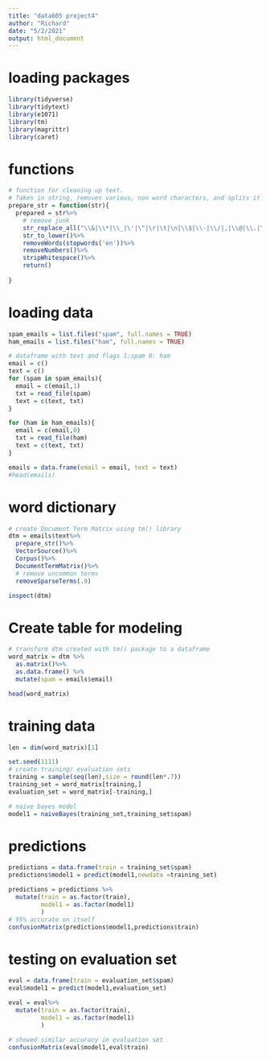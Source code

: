 ---
title: "data605 project4"
author: "Richard"
date: "5/2/2021"
output: html_document
---

# loading packages

```{r}
library(tidyverse)
library(tidytext)
library(e1071)
library(tm)
library(magrittr)
library(caret)
```

# functions

```{r}

# function for cleaning up text.
# Takes in string, removes various, non word characters, and splits it into a vector of phrases
prepare_str = function(str){
  prepared = str%>%
    # remove junk
    str_replace_all("\\&|\\*|\\_|\'|\"|\r|\t|\n|\\$|\\-|\\/|,|\\@|\\.|\\<|\\>|\\;|\\:|\\[|\\]|\\)|\\(|\\=|\\!|\\?",' ')%>%
    str_to_lower()%>%
    removeWords(stopwords('en'))%>%
    removeNumbers()%>%
    stripWhitespace()%>%
    return()
    
}


```


# loading data

```{r}
spam_emails = list.files("spam", full.names = TRUE)
ham_emails = list.files("ham", full.names = TRUE)

# dataframe with text and flags 1:spam 0: ham
email = c()
text = c()
for (spam in spam_emails){
  email = c(email,1)
  txt = read_file(spam)
  text = c(text, txt)
}

for (ham in ham_emails){
  email = c(email,0)
  txt = read_file(ham)
  text = c(text, txt)
}

emails = data.frame(email = email, text = text)
#head(emails)
```

# word dictionary

```{r}
# create Document Term Matrix using tm() library 
dtm = emails$text%>%
  prepare_str()%>%
  VectorSource()%>%
  Corpus()%>%
  DocumentTermMatrix()%>%
  # remove uncommon terms
  removeSparseTerms(.9)

inspect(dtm)
```

# Create table for modeling

```{r}
# transform dtm created with tm() package to a dataframe 
word_matrix = dtm %>%
  as.matrix()%>%
  as.data.frame() %>%
  mutate(spam = emails$email)

head(word_matrix)
```

# training data

```{r}
len = dim(word_matrix)[1]

set.seed(1111)
# create training/ evaluation sets
training = sample(seq(len),size = round(len*.7))
training_set = word_matrix[training,]
evaluation_set = word_matrix[-training,]

# naive bayes model
model1 = naiveBayes(training_set,training_set$spam)
```

# predictions

```{r}
predictions = data.frame(train = training_set$spam)
predictions$model1 = predict(model1,newdata =training_set)

predictions = predictions %>%
  mutate(train = as.factor(train),
         model1 = as.factor(model1)
         )
# 95% accurate on itself
confusionMatrix(predictions$model1,predictions$train)

```

# testing on evaluation set

```{r}
eval = data.frame(train = evaluation_set$spam)
eval$model1 = predict(model1,evaluation_set)

eval = eval%>%
  mutate(train = as.factor(train),
         model1 = as.factor(model1)
         )

# showed similar accuracy in evaluation set
confusionMatrix(eval$model1,eval$train)
```

